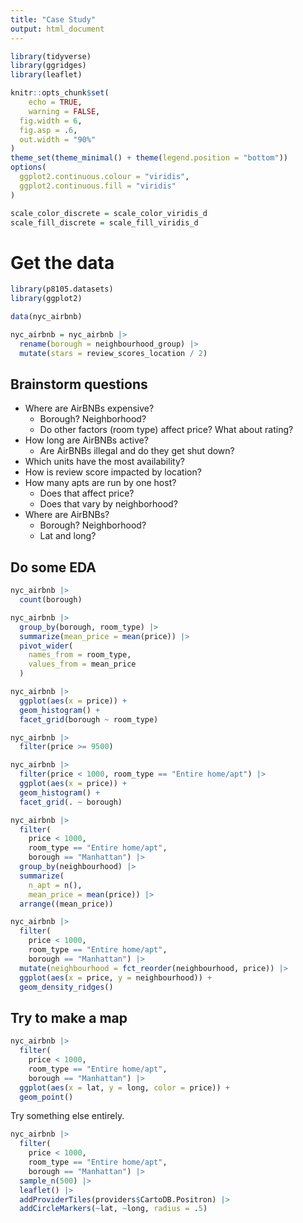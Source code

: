 ```yaml
---
title: "Case Study"
output: html_document
---
```


```r
library(tidyverse)
library(ggridges)
library(leaflet)

knitr::opts_chunk$set(
	echo = TRUE,
	warning = FALSE,
  fig.width = 6,
  fig.asp = .6,
  out.width = "90%"
)
theme_set(theme_minimal() + theme(legend.position = "bottom"))
options(
  ggplot2.continuous.colour = "viridis",
  ggplot2.continuous.fill = "viridis"
)

scale_color_discrete = scale_color_viridis_d
scale_fill_discrete = scale_fill_viridis_d
```

# Get the data

```r
library(p8105.datasets)
library(ggplot2)

data(nyc_airbnb)

nyc_airbnb = nyc_airbnb |>
  rename(borough = neighbourhood_group) |>
  mutate(stars = review_scores_location / 2)
```

## Brainstorm questions

- Where are AirBNBs expensive?
  - Borough? Neighborhood?
  - Do other factors (room type) affect price? What about rating?
- How long are AirBNBs active?
  - Are AirBNBs illegal and do they get shut down?
- Which units have the most availability?
- How is review score impacted by location?
- How many apts are run by one host?
  - Does that affect price?
  - Does that vary by neighborhood? 
- Where are AirBNBs? 
  - Borough? Neighborhood?
  - Lat and long?

## Do some EDA

```r
nyc_airbnb |>
  count(borough)
```

```r
nyc_airbnb |>
  group_by(borough, room_type) |>
  summarize(mean_price = mean(price)) |>
  pivot_wider(
    names_from = room_type,
    values_from = mean_price
  )
```

```r
nyc_airbnb |>
  ggplot(aes(x = price)) +
  geom_histogram() +
  facet_grid(borough ~ room_type)
```

```r
nyc_airbnb |>
  filter(price >= 9500)
```

```r
nyc_airbnb |>
  filter(price < 1000, room_type == "Entire home/apt") |>
  ggplot(aes(x = price)) +
  geom_histogram() +
  facet_grid(. ~ borough)
```

```r
nyc_airbnb |>
  filter(
    price < 1000,
    room_type == "Entire home/apt",
    borough == "Manhattan") |>
  group_by(neighbourhood) |>
  summarize(
    n_apt = n(),
    mean_price = mean(price)) |>
  arrange((mean_price))
```

```r
nyc_airbnb |>
  filter(
    price < 1000,
    room_type == "Entire home/apt",
    borough == "Manhattan") |>
  mutate(neighbourhood = fct_reorder(neighbourhood, price)) |>
  ggplot(aes(x = price, y = neighbourhood)) +
  geom_density_ridges()
```

## Try to make a map

```r
nyc_airbnb |>
  filter(
    price < 1000,
    room_type == "Entire home/apt",
    borough == "Manhattan") |>
  ggplot(aes(x = lat, y = long, color = price)) +
  geom_point()
```

Try something else entirely.

```r
nyc_airbnb |>
  filter(
    price < 1000,
    room_type == "Entire home/apt",
    borough == "Manhattan") |>
  sample_n(500) |>
  leaflet() |>
  addProviderTiles(providers$CartoDB.Positron) |>
  addCircleMarkers(~lat, ~long, radius = .5)
```




